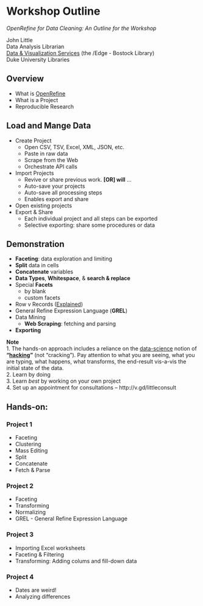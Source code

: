 # Workshop Outline {-}

*OpenRefine for Data Cleaning: An Outline for the Workshop*

John Little  
Data Analysis Librarian  
[Data & Visualization Services](http://library.duke.edu/data) (the /Edge - Bostock Library)  
Duke University Libraries  

## Overview {-}
* What is [OpenRefine](http://openrefine.org)
* What is a Project
* Reproducible Research

## Load and Mange Data {-}
* Create Project  
    - Open CSV, TSV, Excel, XML, JSON, etc.  
    - Paste in raw data  
    - Scrape from the Web  
    - Orchestrate API calls  
* Import Projects  
    * Revive or share previous work.  **[OR] will** ...  
    * Auto-save your projects  
    * Auto-save all processing steps  
    * Enables export and share  
* Open existing projects  
* Export & Share  
    * Each individual project and all steps can be exported   
    * Selective exporting:  share some procedures or data  

## Demonstration {-}
* **Faceting**: data exploration and limiting  
* **Split** data in cells  
* **Concatenate** variables  
* **Data Types**, **Whitespace**, & **search & replace**
* Special **Facets**   
    * by blank  
    * custom facets  
* Row v Records ([Explained](http://kb.refinepro.com/2012/03/difference-between-record-and-row.html))  
* General Refine Expression Language (**GREL**)  
* Data Mining  
    * **Web Scraping**:  fetching and parsing  
* **Exporting**

**Note**  
1. The hands-on approach includes a reliance on the [data-science](http://drewconway.com/zia/2013/3/26/the-data-science-venn-diagram) notion of **"[hacking](https://datajobs.com/what-is-data-science)"** (not "cracking").  Pay attention to what you are seeing, what you are typing, what happens, what transforms, the end-result vis-a-vis the initial state of the data.  
2. Learn by doing  
3. Learn *best* by working on your own project  
4. Set up an appointment for consultations -- http://v.gd/littleconsult

## Hands-on: {-}

### Project 1
* Faceting  
* Clustering  
* Mass Editing  
* Split  
* Concatenate  
* Fetch & Parse  

### Project 2
* Faceting
* Transforming
* Normalizing
* GREL - General Refine Expression Language

### Project 3
* Importing Excel worksheets
* Faceting & Filtering
* Transforming:  Adding colums and fill-down data

### Project 4
* Dates are weird!
* Analyzing differences





